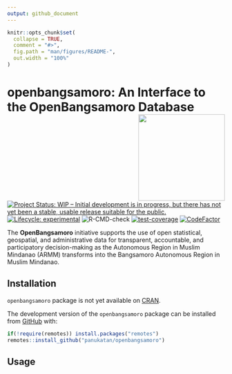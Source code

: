 ```yaml
---
output: github_document
---
```


<!-- README.md is generated from README.Rmd. Please edit that file -->

```r
knitr::opts_chunk$set(
  collapse = TRUE,
  comment = "#>",
  fig.path = "man/figures/README-",
  out.width = "100%"
)
```

# openbangsamoro: An Interface to the OpenBangsamoro Database <img src="man/figures/logo.png" width="200px" align="right" />

<!-- badges: start -->
[![Project Status: WIP – Initial development is in progress, but there has not yet been a stable, usable release suitable for the public.](https://www.repostatus.org/badges/latest/wip.svg)](https://www.repostatus.org/#wip)
[![Lifecycle: experimental](https://img.shields.io/badge/lifecycle-experimental-orange.svg)](https://www.tidyverse.org/lifecycle/#experimental)
![R-CMD-check](https://github.com/panukatan/openbangsamoro/workflows/R-CMD-check/badge.svg)
[![test-coverage](https://github.com/panukatan/openbangsamoro/actions/workflows/test-coverage.yaml/badge.svg)](https://github.com/panukatan/openbangsamoro/actions/workflows/test-coverage.yaml)
[![CodeFactor](https://www.codefactor.io/repository/github/panukatan/openbangsamoro/badge)](https://www.codefactor.io/repository/github/panukatan/openbangsamoro)
<!-- badges: end -->

The **OpenBangsamoro** initiative supports the use of open statistical, geospatial, and administrative data for transparent, accountable, and participatory decision-making as the Autonomous Region in Muslim Mindanao (ARMM) transforms into the Bangsamoro Autonomous Region in Muslim Mindanao.

## Installation

<!---
You can install the released version of openbangsamoro from [CRAN](https://CRAN.R-project.org) with:

``` r
install.packages("openbangsamoro")
```
--->

`openbangsamoro` package is not yet available on [CRAN](https://cran.r-projecdt.org).

The development version of the `openbangsamoro` package can be installed from [GitHub](https://github.com/panukatan/openbangsamoro) with:

```r
if(!require(remotes)) install.packages("remotes")
remotes::install_github("panukatan/openbangsamoro")
```

## Usage

